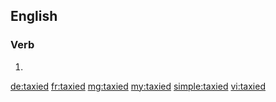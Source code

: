 ==English==

===Verb===
{{head|en}}

# {{en-past of|taxi}}

[[de:taxied]]
[[fr:taxied]]
[[mg:taxied]]
[[my:taxied]]
[[simple:taxied]]
[[vi:taxied]]
